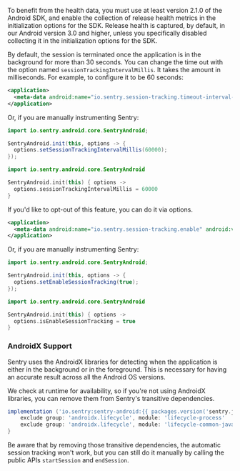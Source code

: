 To benefit from the health data, you must use at least version 2.1.0 of the Android SDK, and enable the collection of release health metrics in the initialization options for the SDK. Release health is captured, by default, in our Android version 3.0 and higher, unless you specifically disabled collecting it in the initialization options for the SDK.

By default, the session is terminated once the application is in the background for more than 30 seconds. You can change the time out with the option named `sessionTrackingIntervalMillis`. It takes the amount in milliseconds. For example, to configure it to be 60 seconds:

```xml {filename:AndroidManifest.xml}
<application>
  <meta-data android:name="io.sentry.session-tracking.timeout-interval-millis" android:value="60000" />
</application>
```

Or, if you are manually instrumenting Sentry:

```java
import io.sentry.android.core.SentryAndroid;

SentryAndroid.init(this, options -> {
  options.setSessionTrackingIntervalMillis(60000);
});
```

```kotlin
import io.sentry.android.core.SentryAndroid

SentryAndroid.init(this) { options ->
  options.sessionTrackingIntervalMillis = 60000
}
```

If you'd like to opt-out of this feature, you can do it via options.

```xml {filename:AndroidManifest.xml}
<application>
  <meta-data android:name="io.sentry.session-tracking.enable" android:value="true" />
</application>
```

Or, if you are manually instrumenting Sentry:

```java
import io.sentry.android.core.SentryAndroid;

SentryAndroid.init(this, options -> {
  options.setEnableSessionTracking(true);
});
```

```kotlin
import io.sentry.android.core.SentryAndroid

SentryAndroid.init(this) { options ->
  options.isEnableSessionTracking = true
}
```
### AndroidX Support

Sentry uses the AndroidX libraries for detecting when the application is either in the background or in the foreground. This is necessary for having an accurate result across all the Android OS versions.

We check at runtime for availability, so if you're not using AndroidX libraries, you can remove them from Sentry's transitive dependencies.

```Groovy
implementation ('io.sentry:sentry-android:{{ packages.version('sentry.java.android', '4.2.0') }}') {
    exclude group: 'androidx.lifecycle', module: 'lifecycle-process'
    exclude group: 'androidx.lifecycle', module: 'lifecycle-common-java8'
}
```

Be aware that by removing those transitive dependencies, the automatic session tracking won't work, but you can still do it manually by calling the public APIs `startSession` and `endSession`.
